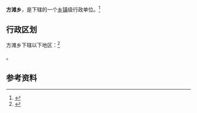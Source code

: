 {{中国乡级行政区|42/03/03/200/000}}

'''方滩乡'''，是{{PRC admin/fullname|42/03/03/200/000|3}}下辖的一个[[乡镇|乡镇]]级行政单位。<ref>{{PRC admin/ref sgc|{{PRC admin/parent|42/03/03/200/000}}}}</ref>

== 行政区划 ==

方滩乡下辖以下地区：<ref>{{PRC admin/ref sgc|42/03/03/200/000}}</ref>

{{PRC admin/children|42/03/03/200/000}}。

== 参考资料 ==

{{reflist}}

{{行政区划小作品}}
{{PRC admin/navcat|42/03/03/200/000}}